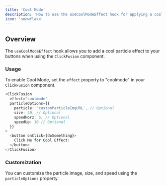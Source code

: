 ---
title: 'Cool Mode'
description: 'How to use the useCoolModeEffect hook for applying a cool particle effect'
icon: 'snowflake'
---

## Overview

The `useCoolModeEffect` hook allows you to add a cool particle effect to your buttons when using the `ClickFusion` component.

### Usage

To enable Cool Mode, set the `effect` property to "coolmode" in your `ClickFusion` component.

```ts
<ClickFusion 
  effect="coolmode"
  particleOptions={{
    particle: 'customParticleImgURL', // Optional
    size: 40, // Optional
    speedHorz: 5, // Optional
    speedUp: 10 // Optional
  }}
>
  <button onClick={doSomething}>
    Click Me for Cool Effect!
  </button>
</ClickFusion>
```

### Customization

You can customize the particle image, size, and speed using the `particleOptions` property.
